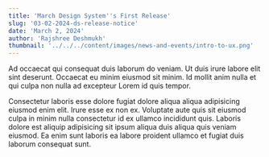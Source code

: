 ```yaml
---
title: 'March Design System''s First Release'
slug: '03-02-2024-ds-release-notice'
date: 'March 2, 2024'
author: 'Rajshree Deshmukh'
thumbnail: '../../../content/images/news-and-events/intro-to-ux.png'
---
```


Ad occaecat qui consequat duis laborum do veniam. Ut duis irure labore elit sint deserunt. Occaecat eu minim eiusmod sit minim. Id mollit anim nulla et qui culpa non nulla ad excepteur Lorem id quis tempor.

Consectetur laboris esse dolore fugiat dolore aliqua aliqua adipisicing eiusmod enim elit. Irure esse ex non ex. Voluptate aute quis sit eiusmod culpa in minim nulla consectetur id ex ullamco incididunt quis. Laboris dolore est aliquip adipisicing sit ipsum aliqua duis aliqua quis veniam eiusmod. Ea enim sunt laboris ea labore proident ullamco et fugiat duis laborum consequat sunt.


